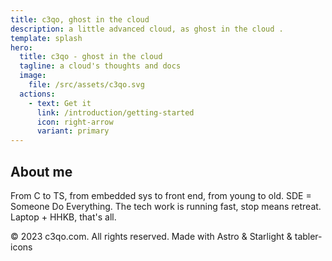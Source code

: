 ```yaml
---
title: c3qo, ghost in the cloud
description: a little advanced cloud, as ghost in the cloud .
template: splash
hero:
  title: c3qo - ghost in the cloud
  tagline: a cloud's thoughts and docs
  image:
    file: /src/assets/c3qo.svg
  actions:
    - text: Get it
      link: /introduction/getting-started
      icon: right-arrow
      variant: primary
---
```



## About me

<CardGrid>
	<Card title="An old hand developer" icon="approve-check">
		From C to TS, from embedded sys to front end, from young to old.
	</Card>
	<Card title="Do everything" icon="puzzle">
		SDE = Someone Do Everything.
	</Card>
	<Card title="New to everything" icon="setting">
		The tech work is running fast, stop means retreat.
	</Card>
	<Card title="Solo developer" icon="laptop">
		Laptop + HHKB, that's all.
	</Card>
</CardGrid>

<p> &copy; 2023 c3qo.com. All rights reserved. Made with Astro & Starlight & tabler-icons</p>

